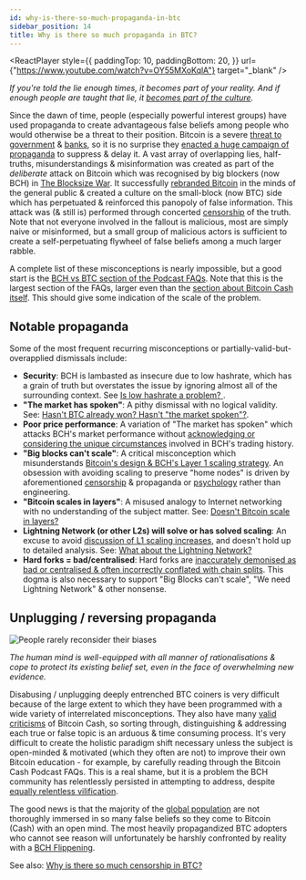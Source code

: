 ```yaml
---
id: why-is-there-so-much-propaganda-in-btc
sidebar_position: 14
title: Why is there so much propaganda in BTC?
---
```




<ReactPlayer
  style={{
    paddingTop: 10,
    paddingBottom: 20,
  }}
  url={"https://www.youtube.com/watch?v=OY55MXoKqlA"}
  target="_blank"
/>

_If you're told the lie enough times, it becomes part of your reality. And if enough people are taught that lie, it [becomes part of the culture](/faqs/Culture/what-is-bitcoin-maximalism)._

Since the dawn of time, people (especially powerful interest groups) have used propaganda to create advantageous false beliefs among people who would otherwise be a threat to their position. Bitcoin is a severe [threat to government](/start#episode-5-of-10-government) & [banks](/start#episode-6-of-10-banks), so it is no surprise they [enacted a huge campaign of propaganda](/start#episode-8-of-10-bitcoin-cash) to suppress & delay it. A vast array of overlapping lies, half-truths, misunderstandings & misinformation was created as part of the *deliberate* attack on Bitcoin which was recognised by big blockers (now BCH) in [The Blocksize War](/start#episode-8-of-10-bitcoin-cash). It successfully [rebranded Bitcoin](/faqs/BCH/will-bitcoin-cash-rebrand) in the minds of the general public & created a culture on the small-block (now BTC) side which has perpetuated & reinforced this panopoly of false information. This attack was (& still is) performed through concerted [censorship](/faqs/BCH-vs-BTC/why-is-there-so-much-censorship-in-btc) of the truth. Note that not everyone involved in the fallout is malicious, most are simply naive or misinformed, but a small group of malicious actors is sufficient to create a self-perpetuating flywheel of false beliefs among a much larger rabble.

A complete list of these misconceptions is nearly impossible, but a good start is the [BCH vs BTC section of the Podcast FAQs](/faqs#bitcoin-cash-bch-vs-bitcoin-btc). Note that this is the largest section of the FAQs, larger even than the [section about Bitcoin Cash itself](/faqs#bitcoin-cash-bch). This should give some indication of the scale of the problem.

## Notable propaganda

Some of the most frequent recurring misconceptions or partially-valid-but-overapplied dismissals include:

- **Security**: BCH is lambasted as insecure due to low hashrate, which has a grain of truth but overstates the issue by ignoring almost all of the surrounding context. See [Is low hashrate a problem?
](/faqs/BCH-vs-BTC/is-low-hashrate-a-problem).
- **"The market has spoken"**: A pithy dismissal with no logical validity. See: [Hasn't BTC already won? Hasn't "the market spoken"?](/faqs/BCH-vs-BTC/hasnt-btc-already-won).
- **Poor price performance**: A variation of "The market has spoken" which attacks BCH's market performance without [acknowledging or considering the unique circumstances](/faqs/BCH-vs-BTC/if-bch-is-so-great-why-is-the-price-low) involved in BCH's trading history.
- **"Big blocks can't scale"**: A critical misconception which misunderstands [Bitcoin's design & BCH's Layer 1 scaling strategy](/faqs/Global-Reserve-Currency/can-BCH-technically-scale-to-global-reserve-currency). An obsession with avoiding scaling to preserve "home nodes" is driven by aforementioned [censorship](/faqs/BCH-vs-BTC/why-is-there-so-much-censorship-in-btc) & propaganda or [psychology](/faqs/Global-Reserve-Currency/can-BCH-technically-scale-to-global-reserve-currency#btc-node-operator-psychology) rather than engineering.
- **"Bitcoin scales in layers"**: A misused analogy to Internet networking with no understanding of the subject matter. See: [Doesn't Bitcoin scale in layers?
](/faqs/BCH-vs-BTC/doesnt-bitcoin-scale-in-layers)
- **Lightning Network (or other L2s) will solve or has solved scaling**: An excuse to avoid [discussion of L1 scaling increases](/faqs/Global-Reserve-Currency/can-BCH-technically-scale-to-global-reserve-currency), and doesn't hold up to detailed analysis. See: [What about the Lightning Network?](/faqs/BCH-vs-BTC/what-about-lightning-network)
- **Hard forks = bad/centralised**: Hard forks are [inaccurately demonised as bad or centralised & often incorrectly conflated with chain splits](/faqs/Decentralisation/what-is-a-soft-hard-fork). This dogma is also necessary to support "Big Blocks can't scale", "We need Lightning Network" & other nonsense.

## Unplugging / reversing propaganda

<img src={reconsiderUrl} alt="People rarely reconsider their biases" />

_The human mind is well-equipped with all manner of rationalisations & cope to protect its existing belief set, even in the face of overwhelming new evidence._

Disabusing / unplugging deeply entrenched BTC coiners is very difficult because of the large extent to which they have been programmed with a wide variety of interrelated misconceptions. They also have many [valid criticisms](/faqs/BCH/why-not-bitcoin-cash) of Bitcoin Cash, so sorting through, distinguishing & addressing each true or false topic is an arduous & time consuming process. It's very difficult to create the holistic paradigm shift necessary unless the subject is open-minded & motivated (which they often are not) to improve their own Bitcoin education - for example, by carefully reading through the Bitcoin Cash Podcast FAQs. This is a real shame, but it is a problem the BCH community has relentlessly persisted in attempting to address, despite [equally relentless vilification](/faqs/BCH-vs-BTC/why-do-btc-coiners-have-such-a-specific-vendetta-against-bch). 

The good news is that the majority of the [global population](/faqs/Global-Reserve-Currency/what-do-you-mean-global-reserve-currency) are not thoroughly immersed in so many false beliefs so they come to Bitcoin (Cash) with an open mind. The most heavily propagandized BTC adopters who cannot see reason will unfortunately be harshly confronted by reality with a [BCH Flippening](/faqs/BCH-vs-BTC/can-bch-flip-btc).

See also: [Why is there so much censorship in BTC?](/faqs/BCH-vs-BTC/why-is-there-so-much-censorship-in-btc)

